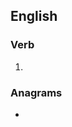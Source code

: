 ==English==

===Verb===
{{head|en|verb form}}

# {{present participle of|en|relight|nocat=1}}

===Anagrams===
* {{anagrams|en|a=egghiilnrt|lightering}}